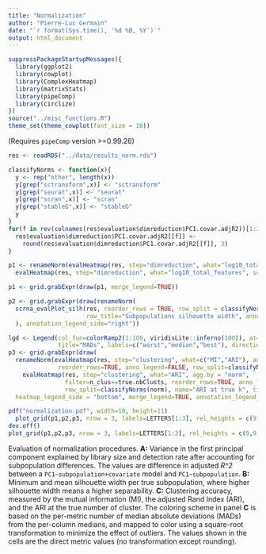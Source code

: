 ```yaml
---
title: "Normalization"
author: "Pierre-Luc Germain"
date: "`r format(Sys.time(), '%d %B, %Y')`"
output: html_document
---
```


```r
suppressPackageStartupMessages({
  library(ggplot2)
  library(cowplot)
  library(ComplexHeatmap)
  library(matrixStats)
  library(pipeComp)
  library(circlize)
})
source("../misc_functions.R")
theme_set(theme_cowplot(font_size = 10))
```

(Requires `pipeComp` version >=0.99.26)

```r
res <- readRDS("../data/results_norm.rds")
```

```r
classifyNorms <- function(x){
  y <- rep("other", length(x))
  y[grep("sctransform",x)] <- "sctransform"
  y[grep("seurat",x)] <- "seurat"
  y[grep("scran",x)] <- "scran"
  y[grep("stableG",x)] <- "stableG"
  y
}
for(f in rev(colnames(res$evaluation$dimreduction$PC1.covar.adjR2))[1:3]){
  res$evaluation$dimreduction$PC1.covar.adjR2[[f]] <- 
    round(res$evaluation$dimreduction$PC1.covar.adjR2[[f]], 3)
}

p1 <- renameNorm(evalHeatmap(res, step="dimreduction", what="log10_total_counts", scale=FALSE, show_heatmap_legend = TRUE, name="adj.R2", what2="PC1.covar.adjR2", agg.by = "norm", reorder_rows = TRUE, col=viridisLite::viridis(100), row_split = classifyNorms(norm), row_title="Variance in PC1 explained by covariate") + 
  evalHeatmap(res, step="dimreduction", what="log10_total_features", scale=FALSE, show_heatmap_legend = FALSE, what2="PC1.covar.adjR2", agg.by = "norm", reorder_rows = TRUE, col=viridisLite::viridis(100)))

p1 <- grid.grabExpr(draw(p1, merge_legend=TRUE))

p2 <- grid.grabExpr(draw(renameNorm(
  scrna_evalPlot_silh(res, reorder_rows = TRUE, row_split = classifyNorms(norm),
                      row_title="Subpopulations silhouette width", anno_legend=FALSE)
  ), annotation_legend_side="right"))

lgd <- Legend(col_fun=colorRamp2(1:100, viridisLite::inferno(100)), at=c(1,50,100), 
              title="MADs", labels=c("worst","median","best"), direction="horizontal")
p3 <- grid.grabExpr(draw(
  renameNorm(evalHeatmap(res, step="clustering", what=c("MI","ARI"), agg.by = "norm", 
              reorder_rows=TRUE, anno_legend=FALSE, row_split=classifyNorms(norm), row_title="Clustering accuracy") + 
    evalHeatmap(res, step="clustering", what="ARI", agg.by = "norm", 
                filter=n_clus==true.nbClusts, reorder_rows=TRUE, anno_legend=FALSE,
                row_split=classifyNorms(norm), name="ARI at true k", title="ARI at true k")),
  heatmap_legend_side = "bottom", merge_legend=TRUE, annotation_legend_list=.scaledLegend()))
```

```r
pdf("normalization.pdf", width=10, height=11)
  plot_grid(p1,p2,p3, nrow = 3, labels=LETTERS[1:3], rel_heights = c(9,9,10))
dev.off()
plot_grid(p1,p2,p3, nrow = 3, labels=LETTERS[1:3], rel_heights = c(9,9,10))
```

Evaluation of normalization procedures. **A:** Variance in the first principal component explained by 
library size and detection rate after accounting for subpopulation differences. The values are difference in adjusted _R^2_ between a `PC1~subpopulation+covariate` model and `PC1~subpopulation`. **B:** Minimum and mean silhouette width per true subpopulation, where higher silhouette width means a higher separability. **C:** Clustering accuracy, measured by the mutual information (MI), the adjusted Rand Index (ARI), and the ARI at the true number of cluster. The coloring scheme in panel **C** is based on the per-metric number of median absolute deviations (MADs) from the per-column medians, and mapped to color using a square-root transformation to minimize the effect of outliers. The values shown in the cells are the direct metric values (no transformation except rounding).
